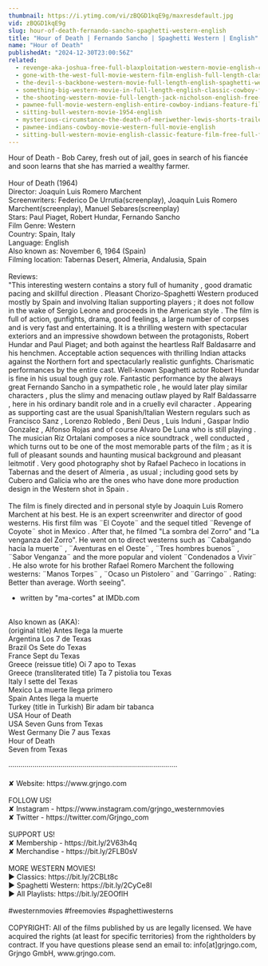 ```yaml
---
thumbnail: https://i.ytimg.com/vi/zBQGD1kqE9g/maxresdefault.jpg
vid: zBQGD1kqE9g
slug: hour-of-death-fernando-sancho-spaghetti-western-english
title: "Hour of Death | Fernando Sancho | Spaghetti Western | English"
name: "Hour of Death"
publishedAt: "2024-12-30T23:00:56Z"
related:
  - revenge-aka-joshua-free-full-blaxploitation-western-movie-english-classic-feature-film
  - gone-with-the-west-full-movie-western-film-english-full-length-classic-movie-watchfree
  - the-devil-s-backbone-western-movie-full-length-english-spaghetti-western-cowboyfilm-watchfree
  - something-big-western-movie-in-full-length-english-classic-cowboy-film-free-full-westerns
  - the-shooting-western-movie-full-length-jack-nicholson-english-free-full-westerns
  - pawnee-full-movie-western-english-entire-cowboy-indians-feature-film-free-full-westerns
  - sitting-bull-western-movie-1954-english
  - mysterious-circumstance-the-death-of-meriwether-lewis-shorts-trailer
  - pawnee-indians-cowboy-movie-western-full-movie-english
  - sitting-bull-western-movie-english-classic-feature-film-free-full-flick-free-western-movies
---
```


Hour of Death - Bob Carey, fresh out of jail, goes in search of his fiancée and soon learns that she has married a wealthy farmer.<br />
<br />
Hour of Death (1964)<br />
Director: Joaquín Luis Romero Marchent<br />
Screenwriters: Federico De Urrutia(screenplay), Joaquín Luis Romero Marchent(screenplay), Manuel Sebares(screenplay)<br />
Stars: Paul Piaget, Robert Hundar, Fernando Sancho<br />
Film Genre: Western<br />
Country: Spain, Italy<br />
Language: English<br />
Also known as: November 6, 1964 (Spain)<br />
Filming location: Tabernas Desert, Almeria, Andalusia, Spain<br />
<br />
Reviews:<br />
"This interesting western contains a story full of humanity , good dramatic pacing and skillful direction . Pleasant Chorizo-Spaghetti Western produced mostly by Spain and involving Italian supporting players ; it does not follow in the wake of Sergio Leone and proceeds in the American style . The film is full of action, gunfights, drama, good feelings, a large number of corpses and is very fast and entertaining. It is a thrilling western with spectacular exteriors and an impressive showdown between the protagonists, Robert Hundar and Paul Piaget; and both against the heartless Ralf Baldasarre and his henchmen. Acceptable action sequences with thrilling Indian attacks against the Northern fort and spectacularly realistic gunfights. Charismatic performances by the entire cast. Well-known Spaghetti actor Robert Hundar is fine in his usual tough guy role. Fantastic performance by the always great Fernando Sancho in a sympathetic role , he would later play similar characters , plus the slimy and menacing outlaw played by Ralf Baldassarre , here in his ordinary bandit role and in a cruelly evil character . Appearing as supporting cast are the usual Spanish/Italian Western regulars such as Francisco Sanz , Lorenzo Robledo , Beni Deus , Luis Induni , Gaspar Indio Gonzalez , Alfonso Rojas and of course Alvaro De Luna who is still playing . The musician Riz Ortalani composes a nice soundtrack , well conducted , which turns out to be one of the most memorable parts of the film ; as it is full of pleasant sounds and haunting musical background and pleasant leitmotif . Very good photography shot by Rafael Pacheco in locations in Tabernas and the desert of Almeria , as usual ; including good sets by Cubero and Galicia who are the ones who have done more production design in the Western shot in Spain .<br />
<br />
The film is finely directed and in personal style by Joaquin Luis Romero Marchent at his best. He is an expert screenwriter and director of good westerns. His first film was ¨El Coyote¨ and the sequel titled ¨Revenge of Coyote¨ shot in Mexico . After that, he filmed "La sombra del Zorro" and "La venganza del Zorro". He went on to direct westerns such as ¨Cabalgando hacia la muerte¨ , ¨Aventuras en el Oeste¨ , ¨Tres hombres buenos¨ , ¨Sabor Venganza¨ and the more popular and violent ¨Condenados a Vivir¨ . He also wrote for his brother Rafael Romero Marchent the following westerns: ¨Manos Torpes¨ , ¨Ocaso un Pistolero¨ and ¨Garringo¨ . Rating: Better than average. Worth seeing".<br />
- written by "ma-cortes" at IMDb.com<br />
<br />
Also known as (AKA):<br />
(original title) Antes llega la muerte<br />
Argentina Los 7 de Texas<br />
Brazil Os Sete do Texas<br />
France Sept du Texas<br />
Greece (reissue title) Oi 7 apo to Texas<br />
Greece (transliterated title) Ta 7 pistolia tou Texas<br />
Italy I sette del Texas<br />
Mexico La muerte llega primero<br />
Spain Antes llega la muerte<br />
Turkey (title in Turkish) Bir adam bir tabanca<br />
USA Hour of Death<br />
USA Seven Guns from Texas<br />
West Germany Die 7 aus Texas<br />
Hour of Death<br />
Seven from Texas<br />
<br />
····················································································<br />
<br />
✘ Website: https://www.grjngo.com<br />
<br />
FOLLOW US!<br />
✘ Instagram - https://www.instagram.com/grjngo_westernmovies<br />
✘ Twitter - https://twitter.com/Grjngo_com<br />
<br />
SUPPORT US!<br />
✘ Membership - https://bit.ly/2V63h4q<br />
✘ Merchandise - https://bit.ly/2FLB0sV<br />
<br />
MORE WESTERN MOVIES! <br />
► Classics: https://bit.ly/2CBLt8c <br />
► Spaghetti Western: https://bit.ly/2CyCe8I <br />
► All Playlists: https://bit.ly/2EOOfIH <br />
<br />
#westernmovies #freemovies #spaghettiwesterns<br />
<br />
COPYRIGHT: All of the films published by us are legally licensed. We have acquired the rights (at least for specific territories) from the rightholders by contract. If you have questions please send an email to: info[at]grjngo.com, Grjngo GmbH, www.grjngo.com.